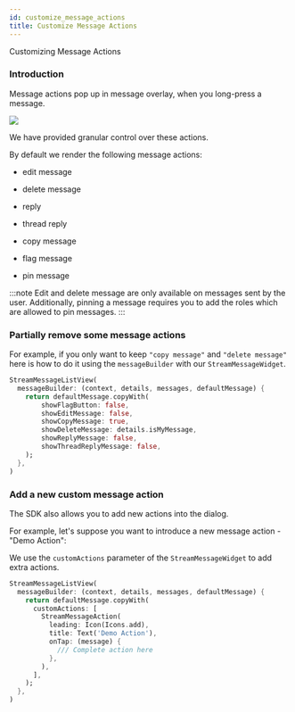 ```yaml
---
id: customize_message_actions
title: Customize Message Actions
---
```


Customizing Message Actions

### Introduction

Message actions pop up in message overlay, when you long-press a message.

![](../assets/message_actions.jpg)

We have provided granular control over these actions.

By default we render the following message actions:

* edit message

* delete message

* reply

* thread reply

* copy message

* flag message

* pin message

:::note
Edit and delete message are only available on messages sent by the user.
Additionally, pinning a message requires you to add the roles which are allowed to pin messages.
:::

### Partially remove some message actions

For example, if you only want to keep `"copy message"` and `"delete message"`
here is how to do it using the `messageBuilder` with our `StreamMessageWidget`.

```dart
StreamMessageListView(
  messageBuilder: (context, details, messages, defaultMessage) {
    return defaultMessage.copyWith(
        showFlagButton: false,
        showEditMessage: false,
        showCopyMessage: true,
        showDeleteMessage: details.isMyMessage,
        showReplyMessage: false,
        showThreadReplyMessage: false,
    );
  },
)
```

### Add a new custom message action

The SDK also allows you to add new actions into the dialog.

For example, let's suppose you want to introduce a new message action - "Demo Action":

We use the `customActions` parameter of the `StreamMessageWidget` to add extra actions.

```dart
StreamMessageListView(
  messageBuilder: (context, details, messages, defaultMessage) {
    return defaultMessage.copyWith(
      customActions: [
        StreamMessageAction(
          leading: Icon(Icons.add),
          title: Text('Demo Action'),
          onTap: (message) {
            /// Complete action here
          },
        ),
      ],
    );
  },
)
```
